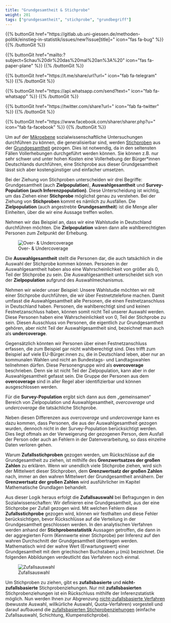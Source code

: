 ```yaml
---
title: "Grundgesamtheit & Stichprobe"
weight: 201
tags: ["grundgesamtheit", "stichprobe", "grundbegriff"]
---
```


{{% buttonGit href=\"https\:\/\/gitlab.ub.uni-giessen.de\/methoden-politik\/einstieg-in-statistik\/issues\/new?issue[title]=\" icon=\"fas fa-bug\" %}} {{% /buttonGit %}} 

{{% buttonGit href=\"mailto\:?subject=Schau\%20dir\%20das\%20mal\%20an\%3A\%20\" icon=\"fas fa-paper-plane\" %}} {{% /buttonGit %}}

{{% buttonGit href=\"https\:\/\/t.me\/share\/url?url=\" icon=\"fab fa-telegram\" %}} {{% /buttonGit %}}

{{% buttonGit href=\"https\:\/\/api.whatsapp.com\/send?text=\" icon=\"fab fa-whatsapp\" %}} {{% /buttonGit %}}

{{% buttonGit href=\"https\:\/\/twitter.com\/share?url=\" icon=\"fab fa-twitter\" %}} {{% /buttonGit %}}

{{% buttonGit href=\"https\:\/\/www.facebook.com\/sharer\/sharer.php?u=\" icon=\"fab fa-facebook\" %}} {{% /buttonGit %}}

Um auf der [Mikroebene](../../glossar/mikroebene/index.html) sozialwissenschaftliche Untersuchungen durchführen zu können, die generalisierbar sind, werden [Stichproben](../../glossar/stichprobe/index.html) aus der [Grundgesamtheit](../../glossar/grundgesamtheit/index.html) gezogen. Dies ist notwendig, da in den seltensten Fällen Vollerhebungen durchgeführt werden können. Sie können z.B. nur sehr schwer und unter hohen Kosten eine Vollerhebung der Bürger*innen Deutschlands durchführen, eine Stichprobe aus dieser Grundgesamtheit lässt sich aber kostengünstiger und einfacher umsetzen.

Bei der Ziehung von Stichproben unterscheiden wir drei Begriffe: Grundgesamtheit (auch **Zielpopulation**), **Auswahlgesamtheit** und **Survey-Population (auch Inferenzpopulation)**. Diese Unterscheidung ist wichtig, um das Ziehen einer **Stichprobe** möglichst genau zu verstehen. Bei der Ziehung von **Stichproben** kommt es nämlich zu Ausfällen. Die **Zielpopulation** (auch angestrebte **Grundgesamtheit**) ist die Menge aller Einheiten, über die wir eine Aussage treffen wollen.

Nehmen wir das Beispiel an, dass wir eine Wahlstudie in Deutschland durchführen möchten. Die **Zielpopulation** wären dann alle wahlberechtigten Personen zum Zeitpunkt der Erhebung.

![Over- & Undercoverage](../images/coverage.png)

Die **Auswahlgesamtheit** stellt die Personen dar, die auch tatsächlich in die Auswahl der Stichprobe kommen können. Personen in der Auswahlgesamtheit haben also eine Wahrscheinlichkeit von größer als $0$, Teil der Stichprobe zu sein. Die Auswahlgesamtheit unterscheidet sich von der **Zielpopulation** aufgrund des Auswahlmechanismus.

Nehmen wir wieder unser Beispiel: Unsere Wahlstudie möchten wir mit einer Stichprobe durchführen, die wir über Festnetztelefone machen. Damit umfasst die Auswahlgesamtheit alle Personen, die einen Festnetzanschluss in Deutschland haben. Personen, die wahlberechtigt sind und keinen Festnetzanschluss haben, können somit nicht Teil unserer Auswahl werden. Diese Personen haben eine Wahrscheinlichkeit von $0$, Teil der Stichprobe zu sein. Diesen Ausschluss von Personen, die eigentlich zur Grundgesamtheit gehören, aber nicht Teil der Auswahlgesamtheit sind, bezeichnet man auch als **undercoverage**.

Gegensätzlich könnten wir Personen über einen Festnetzanschluss erfassen, die zum Beispiel gar nicht wahlberechtigt sind. Dies trifft zum Beispiel auf viele EU-Bürger.innen zu, die in Deutschland leben, aber nur an kommunalen Wahlen und nicht an Bundestags- und Landtagswahlen teilnehmen dürfen. Diese Personengruppe wird als **overcoverage** beschrieben. Denn sie ist nicht Teil der Zielpopulation, kann aber in der Auswahlgesamtheit gefasst sein. Die Gruppe der Personen aus dem **overcoverage** sind in aller Regel aber identifizierbar und können ausgeschlossen werden.

Für die **Survey-Population** ergibt sich dann aus dem „gemeinsamen“ Bereich von Zielpopulation und Auswahlgesamtheit, *overcoverage* und *undercoverage* die tatsächliche Stichprobe.

Neben diesen Differenzen aus *overcoverage* und *undercoverage* kann es dazu kommen, dass Personen, die aus der Auswahlgesamtheit gezogen wurden, dennoch nicht in der Survey-Population berücksichtigt werden. Dies liegt oftmals an der Verweigerung der gezogenen Person, dem Ausfall der Person oder auch an Fehlern in der Datenverarbeitung, so dass einzelne Daten verloren gehen.

Warum **Zufallsstichproben** gezogen werden, um Rückschlüsse auf die Grundgesamtheit zu ziehen, ist mithilfe des **Grenzwertsatzes der großen Zahlen** zu erklären. Wenn wir unendlich viele Stichprobe ziehen, wird sich der Mittelwert dieser Stichproben, dem **Grenzwertsatz der großen Zahlen** nach, immer an den wahren Mittelwert der Grundgesamtheit annähern. Der **Grenzwertsatz der großen Zahlen** wird ausführlicher im Kapitel Mathematische Grundlagen behandelt.

Aus dieser Logik heraus erfolgt die **Zufallsauswahl** bei Befragungen in den Sozialwissenschaften: Wir definieren eine Grundgesamtheit, aus der eine Stichprobe per Zufall gezogen wird. Mit welchen Fehlern diese **Zufallsstichprobe** gezogen wird, können wir festhalten und diese Fehler berücksichtigen, bevor Rückschlüsse auf die Verteilung in der Grundgesamtheit geschlossen werden. In den analytischen Verfahren werden anhand der **Stichprobenstatistik** Aussagen getroffen, die dann in der aggregierten Form (Kennwerte einer Stichprobe) per Inferenz auf den wahren Durchschnitt der Grundgesamtheit übertragen werden. Mathematisch wird der wahre Wert (Erwartungswert) einer Grundgesamtheit mit dem griechischen Buchstaben $\mu$ (mü) bezeichnet. Die folgenden Abbildungen verdeutlicht das Verfahren noch einmal.

![Zufallsauswahl](../images/zufallsauswahl.png)

Um Stichproben zu ziehen, gibt es **zufallsbasierte** und **nicht-zufallsbasierte** Stichprobenziehungen. Nur mit **zufallsbasierten** Stichprobenziehungen ist ein Rückschluss mithilfe der Inferenzstatistik möglich. Nun werden Ihnen zur Abgrenzung [nicht-zufallsbasierte Verfahren](../../glossar/nichtzufallsgesteuert/index.html) (bewusste Auswahl, willkürliche Auswahl, Quota-Verfahren) vorgestell und darauf aufbauend die [zufallsbasierten Stichprobenziehungen](../../glossar/zufallsstichprobe/index.html) (einfache Zufallsauswahl, Schichtung, Klumpenstichprobe).
